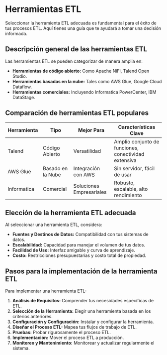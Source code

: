 # Herramientas ETL

Seleccionar la herramienta ETL adecuada es fundamental para el éxito de tus procesos ETL. Aquí tienes una guía que te ayudará a tomar una decisión informada.

## Descripción general de las herramientas ETL

Las herramientas ETL se pueden categorizar de manera amplia en:

- **Herramientas de código abierto:** Como Apache NiFi, Talend Open Studio.
- **Herramientas basadas en la nube:** Tales como AWS Glue, Google Cloud Dataflow.
- **Herramientas comerciales:** Incluyendo Informatica PowerCenter, IBM DataStage.

## Comparación de herramientas ETL populares

| Herramienta | Tipo | Mejor Para | Características Clave |
|------|------|----------|--------------|
| Talend | Código Abierto | Versatilidad | Amplio conjunto de funciones, conectividad extensiva |
| AWS Glue | Basado en la Nube | Integración con AWS | Sin servidor, fácil de usar |
| Informatica | Comercial | Soluciones Empresariales | Robusto, escalable, alto rendimiento |

## Elección de la herramienta ETL adecuada

Al seleccionar una herramienta ETL, considera:

- **Fuentes y Destinos de Datos:** Compatibilidad con tus sistemas de datos.
- **Escalabilidad:** Capacidad para manejar el volumen de tus datos.
- **Facilidad de Uso:** Interfaz amigable y curva de aprendizaje.
- **Costo:** Restricciones presupuestarias y costo total de propiedad.

## Pasos para la implementación de la herramienta ETL

Para implementar una herramienta ETL:

1. **Análisis de Requisitos:** Comprender tus necesidades específicas de ETL.
2. **Selección de la Herramienta:** Elegir una herramienta basada en los criterios anteriores.
3. **Configuración y Configuración:** Instalar y configurar la herramienta.
4. **Diseñar el Proceso ETL:** Mapea tus flujos de trabajo de ETL.
5. **Pruebas:** Probar rigurosamente el proceso ETL.
6. **Implementación:** Mover el proceso ETL a producción.
7. **Monitoreo y Mantenimiento:** Monitorear y actualizar regularmente el sistema.